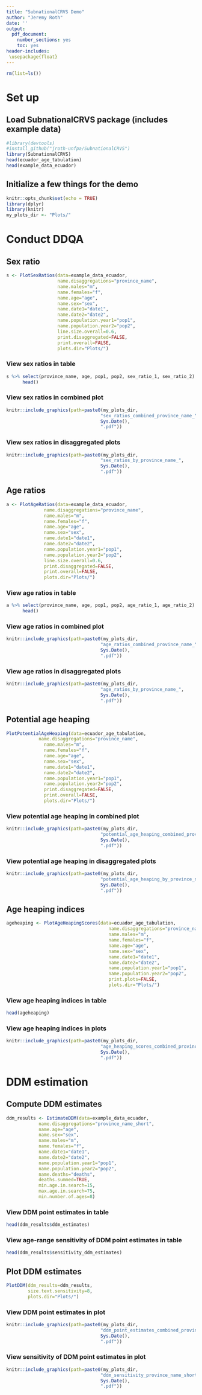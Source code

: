 ```yaml
---
title: "SubnationalCRVS Demo"
author: "Jeremy Roth"
date: ''
output:
  pdf_document:
    number_sections: yes
    toc: yes
header-includes:
 \usepackage{float}
---
```


```r
rm(list=ls())
```

# Set up
## Load SubnationalCRVS package (includes example data)
```r
#library(devtools)
#install_github("jroth-unfpa/SubnationalCRVS")
library(SubnationalCRVS)
head(ecuador_age_tabulation)
head(example_data_ecuador)
```

## Initialize a few things for the demo
```r
knitr::opts_chunk$set(echo = TRUE)
library(dplyr)
library(knitr)
my_plots_dir <- "Plots/"
```

# Conduct DDQA
## Sex ratio
```r
s <- PlotSexRatios(data=example_data_ecuador,
                   name.disaggregations="province_name",
                   name.males="m",
                   name.females="f",
                   name.age="age",
                   name.sex="sex",
                   name.date1="date1",
                   name.date2="date2",
                   name.population.year1="pop1",
                   name.population.year2="pop2",
                   line.size.overall=0.6,
                   print.disaggregated=FALSE,
                   print.overall=FALSE,
                   plots.dir="Plots/")
```
### View sex ratios in table
```r
s %>% select(province_name, age, pop1, pop2, sex_ratio_1, sex_ratio_2) %>%
      head()
```

### View sex ratios in combined plot 
```r
knitr::include_graphics(path=paste0(my_plots_dir,
                                   "sex_ratios_combined_province_name_",
                                   Sys.Date(),
                                   ".pdf"))
```

### View sex ratios in disaggregated plots
```r
knitr::include_graphics(path=paste0(my_plots_dir,
                                   "sex_ratios_by_province_name_",
                                   Sys.Date(),
                                   ".pdf"))
```

## Age ratios
```r
a <- PlotAgeRatios(data=example_data_ecuador,
              name.disaggregations="province_name",
              name.males="m",
              name.females="f",
              name.age="age",
              name.sex="sex",
              name.date1="date1",
              name.date2="date2",
              name.population.year1="pop1",
              name.population.year2="pop2",
              line.size.overall=0.6,
              print.disaggregated=FALSE,
              print.overall=FALSE,
              plots.dir="Plots/")
```
### View age ratios in table
```r
a %>% select(province_name, age, pop1, pop2, age_ratio_1, age_ratio_2) %>%
      head()
```
### View age ratios in combined plot
```r
knitr::include_graphics(path=paste0(my_plots_dir,
                                   "age_ratios_combined_province_name_",
                                   Sys.Date(),
                                   ".pdf"))

```

### View age ratios in disaggregated plots
```r
knitr::include_graphics(path=paste0(my_plots_dir,
                                   "age_ratios_by_province_name_",
                                   Sys.Date(),
                                   ".pdf"))

```

## Potential age heaping
```r
PlotPotentialAgeHeaping(data=ecuador_age_tabulation,
            name.disaggregations="province_name",
              name.males="m",
              name.females="f",
              name.age="age",
              name.sex="sex",
              name.date1="date1",
              name.date2="date2",
              name.population.year1="pop1",
              name.population.year2="pop2",
              print.disaggregated=FALSE,
              print.overall=FALSE,
              plots.dir="Plots/")
```

### View potential age heaping in combined plot
```r
knitr::include_graphics(path=paste0(my_plots_dir,
                                   "potential_age_heaping_combined_province_name_",
                                   Sys.Date(),
                                   ".pdf"))

```

### View potential age heaping in disaggregated plots
```r
knitr::include_graphics(path=paste0(my_plots_dir,
                                   "potential_age_heaping_by_province_name_",
                                   Sys.Date(),
                                   ".pdf"))

```


## Age heaping indices
```r
ageheaping <- PlotAgeHeapingScores(data=ecuador_age_tabulation,
                                      name.disaggregations="province_name_short",
                                      name.males="m",
                                      name.females="f",
                                      name.age="age",
                                      name.sex="sex",
                                      name.date1="date1",
                                      name.date2="date2",
                                      name.population.year1="pop1",
                                      name.population.year2="pop2",
                                      print.plots=FALSE,
                                      plots.dir="Plots/")
```
### View age heaping indices in table
```r
head(ageheaping)
```
### View age heaping indices in plots
```r
knitr::include_graphics(path=paste0(my_plots_dir,
                                   "age_heaping_scores_combined_province_name_short_",
                                   Sys.Date(),
                                   ".pdf"))
```

# DDM estimation
## Compute DDM estimates
```r
ddm_results <- EstimateDDM(data=example_data_ecuador, 
            name.disaggregations="province_name_short",
            name.age="age",
            name.sex="sex",
            name.males="m",
            name.females="f",
            name.date1="date1",
            name.date2="date2",
            name.population.year1="pop1",
            name.population.year2="pop2",
            name.deaths="deaths",
            deaths.summed=TRUE,
            min.age.in.search=15,
            max.age.in.search=75,
            min.number.of.ages=8)
```

### View DDM point estimates in table 
```r
head(ddm_results$ddm_estimates)
```

### View age-range sensitivity of DDM point estimates in table 
```r
head(ddm_results$sensitivity_ddm_estimates)
```

## Plot DDM estimates
```r
PlotDDM(ddm_results=ddm_results,
        size.text.sensitivity=8,
        plots.dir="Plots/")
```

### View DDM point estimates in plot
```r
knitr::include_graphics(path=paste0(my_plots_dir,
                                   "ddm_point_estimates_combined_province_name_short_",
                                   Sys.Date(),
                                   ".pdf"))
```

### View sensitivity of DDM point estimates in plot
```r
knitr::include_graphics(path=paste0(my_plots_dir,
                                   "ddm_sensitivity_province_name_short_",
                                   Sys.Date(),
                                   ".pdf"))
```


